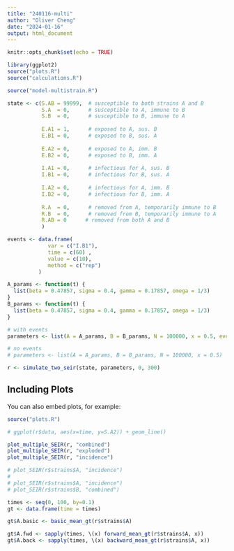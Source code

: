 ```yaml
---
title: "240116-multi"
author: "Oliver Cheng"
date: "2024-01-16"
output: html_document
---
```


```r
knitr::opts_chunk$set(echo = TRUE)

library(ggplot2)
source("plots.R")
source("calculations.R")
```


```r
source("model-multistrain.R")

state <- c(S.AB = 99999,  # susceptible to both strains A and B
           S.A  = 0,      # susceptible to A, immune to B
           S.B  = 0,      # susceptible to B, immune to A
           
           E.A1 = 1,      # exposed to A, sus. B
           E.B1 = 0,      # exposed to B, sus. A
           
           E.A2 = 0,      # exposed to A, imm. B
           E.B2 = 0,      # exposed to B, imm. A
           
           I.A1 = 0,      # infectious for A, sus. B
           I.B1 = 0,      # infectious for B, sus. A
           
           I.A2 = 0,      # infectious for A, imm. B
           I.B2 = 0,      # infectious for B, imm. A
           
           R.A  = 0,      # removed from A, temporarily immune to B
           R.B  = 0,      # removed from B, temporarily immune to A
           R.AB = 0      # removed from both A and B
           )

events <- data.frame(
             var = c("I.B1"),
             time = c(60) ,
             value = c(10),
             method = c("rep")
          )

A_params <- function(t) {
  list(beta = 0.47857, sigma = 0.4, gamma = 0.17857, omega = 1/3)
}
B_params <- function(t) {
  list(beta = 0.47857, sigma = 0.4, gamma = 0.17857, omega = 1/3)
}

# with events
parameters <- list(A = A_params, B = B_params, N = 100000, x = 0.5, events = events)

# no events
# parameters <- list(A = A_params, B = B_params, N = 100000, x = 0.5)

r <- simulate_two_seir(state, parameters, 0, 300)
```

## Including Plots

You can also embed plots, for example:

```r
source("plots.R")

# ggplot(r$data, aes(x=time, y=S.A2)) + geom_line()

plot_multiple_SEIR(r, "combined")
plot_multiple_SEIR(r, "exploded")
plot_multiple_SEIR(r, "incidence")

# plot_SEIR(r$strains$A, "incidence")
# 
# plot_SEIR(r$strains$A, "incidence")
# plot_SEIR(r$strains$B, "combined")
```
```r

times <- seq(0, 100, by=0.1)
gt <- data.frame(time = times)

gt$A.basic <- basic_mean_gt(r$strains$A)

gt$A.fwd <- sapply(times, \(x) forward_mean_gt(r$strains$A, x))
gt$A.back <- sapply(times, \(x) backward_mean_gt(r$strains$A, x))
```